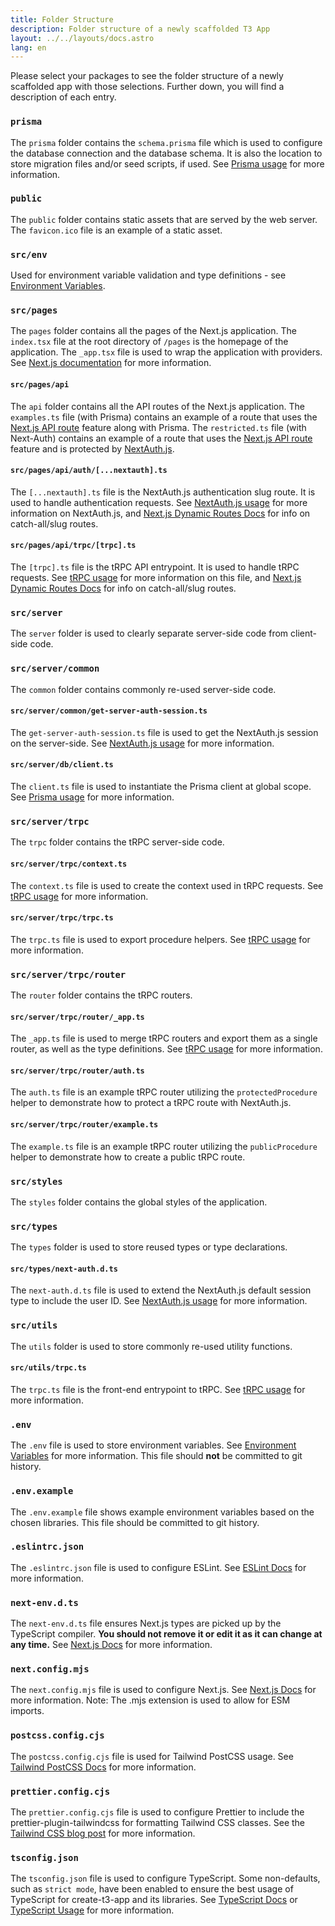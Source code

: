 ```yaml
---
title: Folder Structure
description: Folder structure of a newly scaffolded T3 App
layout: ../../layouts/docs.astro
lang: en
---
```



Please select your packages to see the folder structure of a newly scaffolded app with those selections. Further down, you will find a description of each entry.

<Form />

<Diagram />

<div data-components="prisma">

### `prisma`

The `prisma` folder contains the `schema.prisma` file which is used to configure the database connection and the database schema. It is also the location to store migration files and/or seed scripts, if used. See [Prisma usage](/en/usage/prisma) for more information.

</div>
<div>

### `public`

The `public` folder contains static assets that are served by the web server. The `favicon.ico` file is an example of a static asset.

</div>
<div>

### `src/env`

Used for environment variable validation and type definitions - see [Environment Variables](usage/env-variables).

</div>
<div>

### `src/pages`

The `pages` folder contains all the pages of the Next.js application. The `index.tsx` file at the root directory of `/pages` is the homepage of the application. The `_app.tsx` file is used to wrap the application with providers. See [Next.js documentation](https://nextjs.org/docs/basic-features/pages) for more information.

</div>
<div data-components="nextauth trpc">

#### `src/pages/api`

The `api` folder contains all the API routes of the Next.js application. The `examples.ts` file (with Prisma) contains an example of a route that uses the [Next.js API route](https://nextjs.org/docs/api-routes/introduction) feature along with Prisma. The `restricted.ts` file (with Next-Auth) contains an example of a route that uses the [Next.js API route](https://nextjs.org/docs/api-routes/introduction) feature and is protected by [NextAuth.js](https://next-auth.js.org/).

</div>
<div data-components="nextauth">

#### `src/pages/api/auth/[...nextauth].ts`

The `[...nextauth].ts` file is the NextAuth.js authentication slug route. It is used to handle authentication requests. See [NextAuth.js usage](usage/next-auth) for more information on NextAuth.js, and [Next.js Dynamic Routes Docs](https://nextjs.org/docs/routing/dynamic-routes) for info on catch-all/slug routes.

</div>
<div data-components="trpc">

#### `src/pages/api/trpc/[trpc].ts`

The `[trpc].ts` file is the tRPC API entrypoint. It is used to handle tRPC requests. See [tRPC usage](usage/trpc#-pagesapitrpctrpcts) for more information on this file, and [Next.js Dynamic Routes Docs](https://nextjs.org/docs/routing/dynamic-routes) for info on catch-all/slug routes.

</div>
<div data-components="trpc prisma">

### `src/server`

The `server` folder is used to clearly separate server-side code from client-side code.

</div>
<div data-components="nextauth+trpc">

### `src/server/common`

The `common` folder contains commonly re-used server-side code.

</div>
<div data-components="nextauth+trpc">

#### `src/server/common/get-server-auth-session.ts`

The `get-server-auth-session.ts` file is used to get the NextAuth.js session on the server-side. See [NextAuth.js usage](usage/next-auth#usage-with-trpc) for more information.

</div>
<div data-components="prisma">

#### `src/server/db/client.ts`

The `client.ts` file is used to instantiate the Prisma client at global scope. See [Prisma usage](usage/prisma#prisma-client) for more information.

</div>
<div data-components="trpc">

### `src/server/trpc`

The `trpc` folder contains the tRPC server-side code.

</div>
<div data-components="trpc">

#### `src/server/trpc/context.ts`

The `context.ts` file is used to create the context used in tRPC requests. See [tRPC usage](usage/trpc#-servertrpccontextts) for more information.

</div>
<div data-components="trpc">

#### `src/server/trpc/trpc.ts`

The `trpc.ts` file is used to export procedure helpers. See [tRPC usage](usage/trpc#-servertrpctrpcts) for more information.

</div>
<div data-components="trpc">

### `src/server/trpc/router`

The `router` folder contains the tRPC routers.

</div>
<div data-components="trpc">

#### `src/server/trpc/router/_app.ts`

The `_app.ts` file is used to merge tRPC routers and export them as a single router, as well as the type definitions. See [tRPC usage](usage/trpc#-servertrpcrouterts) for more information.

</div>
<div data-components="nextauth+trpc">

#### `src/server/trpc/router/auth.ts`

The `auth.ts` file is an example tRPC router utilizing the `protectedProcedure` helper to demonstrate how to protect a tRPC route with NextAuth.js.

</div>
<div data-components="trpc">

#### `src/server/trpc/router/example.ts`

The `example.ts` file is an example tRPC router utilizing the `publicProcedure` helper to demonstrate how to create a public tRPC route.

</div>
<div>

### `src/styles`

The `styles` folder contains the global styles of the application.

</div>
<div data-components="nextauth">

### `src/types`

The `types` folder is used to store reused types or type declarations.

</div>
<div data-components="nextauth">

#### `src/types/next-auth.d.ts`

The `next-auth.d.ts` file is used to extend the NextAuth.js default session type to include the user ID. See [NextAuth.js usage](usage/next-auth#inclusion-of-userid-on-the-session) for more information.

</div>
<div data-components="trpc">

### `src/utils`

The `utils` folder is used to store commonly re-used utility functions.

</div>
<div data-components="trpc">

#### `src/utils/trpc.ts`

The `trpc.ts` file is the front-end entrypoint to tRPC. See [tRPC usage](usage/trpc#-utilstrpcts) for more information.

</div>
<div>

### `.env`

The `.env` file is used to store environment variables. See [Environment Variables](usage/env-variables) for more information. This file should **not** be committed to git history.

</div>
<div>

### `.env.example`

The `.env.example` file shows example environment variables based on the chosen libraries. This file should be committed to git history.

</div>
<div>

### `.eslintrc.json`

The `.eslintrc.json` file is used to configure ESLint. See [ESLint Docs](https://eslint.org/docs/latest/user-guide/configuring/configuration-files) for more information.

</div>
<div>

### `next-env.d.ts`

The `next-env.d.ts` file ensures Next.js types are picked up by the TypeScript compiler. **You should not remove it or edit it as it can change at any time.** See [Next.js Docs](https://nextjs.org/docs/basic-features/typescript#existing-projects) for more information.

</div>
<div>

### `next.config.mjs`

The `next.config.mjs` file is used to configure Next.js. See [Next.js Docs](https://nextjs.org/docs/api-reference/next.config.js/introduction) for more information. Note: The .mjs extension is used to allow for ESM imports.

</div>
<div data-components="tailwind">

### `postcss.config.cjs`

The `postcss.config.cjs` file is used for Tailwind PostCSS usage. See [Tailwind PostCSS Docs](https://tailwindcss.com/docs/installation/using-postcss) for more information.

</div>
<div data-components="tailwind">

### `prettier.config.cjs`

The `prettier.config.cjs` file is used to configure Prettier to include the prettier-plugin-tailwindcss for formatting Tailwind CSS classes. See the [Tailwind CSS blog post](https://tailwindcss.com/blog/automatic-class-sorting-with-prettier) for more information.

</div>
<div>

### `tsconfig.json`

The `tsconfig.json` file is used to configure TypeScript. Some non-defaults, such as `strict mode`, have been enabled to ensure the best usage of TypeScript for create-t3-app and its libraries. See [TypeScript Docs](https://www.typescriptlang.org/docs/handbook/tsconfig-json.html) or [TypeScript Usage](usage/typescript) for more information.

</div>
